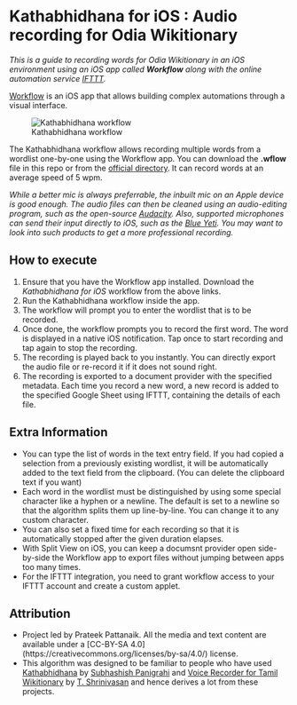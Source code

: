 Kathabhidhana for iOS : Audio recording for Odia Wikitionary
===================================
<i>This is a guide to recording words for Odia Wikitionary in an iOS environment using an iOS app called <b>Workflow</b> along with the online automation service [IFTTT](https://ifttt.com/).</i>

[Workflow](https://workflow.is) is an iOS app that allows building complex automations through a visual interface.

![Kathabhidhana workflow](https://github.com/pattaprateek/Kathabhidhana/blob/master/Kathabhidhana%20for%20iOS/IMG_9475.JPG)

The Kathabhidhana workflow allows recording multiple words from a wordlist one-by-one using the Workflow app. You can download the <b>.wflow</b> file in this repo or from the [official directory](https://workflow.is/workflows/acb7f3c267754b2ca84839d68fb52eef). It can record words at an average speed of 5 wpm.

<i>While a better mic is always preferrable, the inbuilt mic on an Apple device is good enough. The audio files can then be cleaned using an audio-editing program, such as the open-source [Audacity](http://www.audacityteam.org/). Also, supported microphones can send their input directly to iOS, such as the [Blue Yeti](http://www.bluemic.com/products/yeti/). You may want to look into such products to get a more professional recording.</i>

 
How to execute
-----
1. Ensure that you have the Workflow app installed. Download the <i>Kathabhidhana for iOS</i> workflow from the above links.
2. Run the Kathabhidhana workflow inside the app.
3. The workflow will prompt you to enter the wordlist that is to be recorded. 
4. Once done, the workflow prompts you to record the first word. The word is displayed in a native iOS notification. Tap once to start recording and tap again to stop the recording. 
5. The recording is played back to you instantly. You can directly export the audio file or re-record it if it does not sound right. 
6. The recording is exported to a document provider with the specified metadata. Each time you record a new word, a new record is added to the specified Google Sheet using IFTTT, containing the details of each file.

Extra Information
-----
- You can type the list of words in the text entry field. If you had copied a selection from a previously existing wordlist, it will be automatically added to the text field from the clipboard. (You can delete the clipboard text if you want)
- Each word in the wordlist must be distinguished by using some special character like a hyphen or a newline. The default is set to a newline so that the algorithm splits them up line-by-line. You can change it to any custom character.
- You can also set a fixed time for each recording so that it is automatically stopped after the given duration elapses.
- With Split View on iOS, you can keep a documsnt provider open side-by-side the Workflow app to export files without jumping between apps too many times.
- For the IFTTT integration, you need to grant workflow access to your IFTTT account and create a custom applet.

Attribution
-----
* Project led by Prateek Pattanaik. All the media and text content are available under a [CC-BY-SA 4.0] (https://creativecommons.org/licenses/by-sa/4.0/) license.
* This algorithm was designed to be familiar to people who have used [Kathabhidhana](https://github.com/OdiaWikimedia/Kathabhidhana) by [Subhashish Panigrahi](https://github.com/psubhashish) and [Voice Recorder for Tamil Wikitionary](https://github.com/tshrinivasan/voice-recorder-for-tawictionary) by [T. Shrinivasan](https://github.com/tshrinivasan) and hence derives a lot from these projects.
